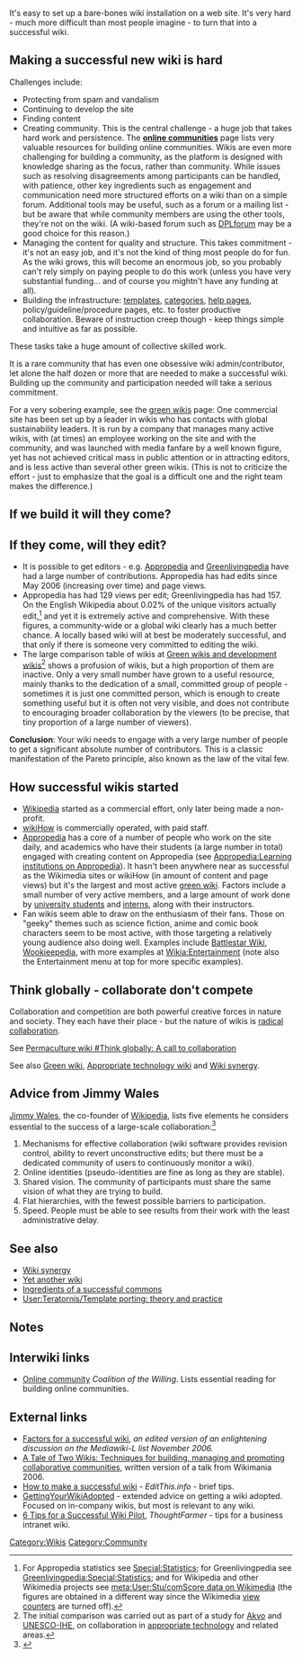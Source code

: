 It's easy to set up a bare-bones wiki installation on a web site. It's very hard - much more difficult than most people imagine - to turn that into a successful wiki. 

== Making a successful new wiki is hard == 

Challenges include:
* Protecting from spam and vandalism
* Continuing to develop the site
* Finding content
* Creating community. This is the central challenge - a huge job that takes hard work and persistence. The '''[[online communities]]''' page lists very valuable resources for building online communities. Wikis are even more challenging for building a community, as the platform is designed with knowledge sharing as the focus, rather than community. While issues such as resolving disagreements among participants can be handled, with patience, other key ingredients such as engagement and communication need more structured efforts on a wiki than on a simple forum. Additional tools may be useful, such as a forum or a mailing list - but be aware that while community members are using the other tools, they're not on the wiki. (A wiki-based forum such as [[mw:Extension:DPLforum|DPLforum]] may be a good choice for this reason.)  
* Managing the content for quality and structure. This takes commitment - it's not an easy job, and it's not the kind of thing most people do for fun. As the wiki grows, this will become an enormous job, so you probably can't rely simply on paying people to do this work (unless you have very substantial funding... and of course you mightn't have any funding at all).
* Building the infrastructure: [[:Category:Templates|templates]],{{w|Help:Template}} [[Appropedia:Categories|categories]],{{w|Help:Category}} [[Special:PrefixIndex/Help:|help pages]],{{w|Help:Contents}} policy/guideline/procedure pages, etc. to foster productive collaboration. Beware of instruction creep though - keep things simple and intuitive as far as possible.

These tasks take a huge amount of collective skilled work.

It is a rare community that has even one obsessive wiki admin/contributor, let alone the half dozen or more that are needed to make a successful wiki. Building up the community and participation needed will take a serious commitment.

For a very sobering example, see the [[green wikis]] page: One commercial site has been set up by a leader in wikis who has contacts with global sustainability leaders. It is run by a company that manages many active wikis, with (at times) an employee working on the site and with the community, and was launched with media fanfare by a well known figure, yet has not achieved critical mass in public attention or in attracting editors, and is less active than several other green wikis. (This is not to criticize the effort - just to emphasize that the goal is a difficult one and the right team makes the difference.)

== If we build it will they come? ==

{{quote|Having built it several times, I have realised that even if you do built it, they usually won’t come. Are we suffering from confirmation bias? Wikipedia is absolutely successful but given the colossally high failure rate of other wiki-based projects... we may well find that it is the exception... rather than the rule itself. |Paul Currion|[http://www.humanitarian.info/2009/03/29/do-you-think-its-time-for-a-humanitarian-wiki/comment-page-1/#comment-256222 comment on his own blog post, ''Do you think it’s time for a humanitarian wiki?''], ''‪humanitarian.info''}}

== If they come, will they edit? ==

* It is possible to get editors - e.g. [[Appropedia]] and [[Greenlivingpedia]] have had a large number of contributions. Appropedia has had {{NUMBEROFEDITS}} edits since May 2006 (increasing over time) and {{NUMBEROFVIEWS}} page views. 
* Appropedia has had 129 views per edit; Greenlivingpedia has had 157. On the English Wikipedia about 0.02% of the unique visitors actually edit,<ref>For Appropedia statistics see [[Special:Statistics]]; for Greenlivingpedia see [[Greenlivingpedia:Special:Statistics]]; and for Wikipedia and other Wikimedia projects see [[meta:User:Stu/comScore data on Wikimedia]] (the figures are obtained in a different way since the Wikimedia [[mw:Manual:$wgDisableCounters|view counters]] are turned off).</ref> and yet it is extremely active and comprehensive. With these figures, a community-wide or a global wiki clearly has a much better chance. A locally based wiki will at best be moderately successful, and that only if there is someone very committed to editing the wiki.
* The large comparison table of wikis at [[Green wikis and development wikis]]<ref>The initial comparison was carried out as part of a study for [[Akvo]] and [[UNESCO-IHE]], on collaboration in [[appropriate technology]] and related areas.</ref> shows a profusion of wikis, but a high proportion of them are inactive. Only a very small number have grown to a useful resource, mainly thanks to the dedication of a small, committed group of people - sometimes it is just one committed person, which is enough to create something useful but it is often not very visible, and does not contribute to encouraging broader collaboration by the viewers (to be precise, that tiny proportion of a large number of viewers).

'''Conclusion''': Your wiki needs to engage with a very large number of people to get a significant absolute number of contributors. This is a classic manifestation of the Pareto principle,{{w|Pareto principle}} also known as the law of the vital few.

== How successful wikis started ==

* [[Wikipedia]] started as a commercial effort, only later being made a non-profit.{{w|History of Wikipedia}}{{expand}}
* [[wikiHow:|wikiHow]] is commercially operated, with paid staff.
* [[Appropedia]] has a core of a number of people who work on the site daily, and academics who have their students (a large number in total) engaged with creating content on Appropedia (see [[Appropedia:Learning institutions on Appropedia]]). It hasn't been anywhere near as successful as the Wikimedia sites or wikiHow (in amount of content and page views) but it's the largest and most active [[green wiki]]. Factors include a small number of very active members, and a large amount of work done by [[Appropedia:Service learning|university students]] and [[Appropedia:Internships|interns]], along with their instructors.
* Fan wikis seem able to draw on the enthusiasm of their fans. Those on "geeky" themes such as science fiction, anime and comic book characters seem to be most active, with those targeting a relatively young audience also doing well. Examples include [http://battlestarwiki.org/ Battlestar Wiki], [http://starwars.wikia.com Wookieepedia], with more examples at [[Wikia:Entertainment]] (note also the Entertainment menu at top for more specific examples).

== Think globally - collaborate don't compete ==

Collaboration and competition are both powerful creative forces in nature and society. They each have their place - but the nature of wikis is [[radical collaboration]].

See [[Permaculture wiki #Think globally: A call to collaboration]]

See also [[Green wiki]], [[Appropriate technology wiki]] and [[Wiki synergy]].

== Advice from Jimmy Wales ==

[[wikipedia:Jimmy Wales|Jimmy Wales]], the co-founder of [[Wikipedia]], lists five elements he considers essential to the success of a large-scale collaboration:<ref name="jimbo_five_things">{{Cite web
  |url=http://www.cio.com/article/121711/Five_Things_Wikipedia_s_Founder_Has_Learned_About_Online_Collaboration
  |title=Five Things Wikipedia's Founder Has Learned About Online Collaboration
  |first=C.G.
  |last=Lynch
  |date=2007-06-28
  |accessdate=2008-10-14
  |publisher=CIO
  |archiveurl=http://www.webcitation.org/5wzXxnacl
  |archivedate=2011-03-06
}}</ref>
# Mechanisms for effective collaboration (wiki software provides revision control, ability to revert unconstructive edits; but there must be a dedicated community of users to continuously monitor a wiki).
# Online identities (pseudo-identities are fine as long as they are stable).
# Shared vision. The community of participants must share the same vision of what they are trying to build.
# Flat hierarchies, with the fewest possible barriers to participation.
# Speed. People must be able to see results from their work with the least administrative delay.

== See also ==

* [[Wiki synergy]]
* [[Yet another wiki]]
* [[Ingredients of a successful commons]]
* [[User:Teratornis/Template porting: theory and practice]]

== Notes ==
<small><references/></small>

== Interwiki links ==

* [http://cotw.cc/wiki/Online_community Online community] ''Coalition of the Willing''. Lists essential reading for building online communities.

== External links ==

* [http://www.groven.no/harald/Factors_for_a_successful_wiki Factors for a successful wiki], ''an edited version of an enlightening discussion on the Mediawiki-L list November 2006.''
* [http://wikimania2006.wikimedia.org/wiki/Proceedings:LP1/Full_text A Tale of Two Wikis: Techniques for building, managing and promoting collaborative communities], written version of a talk from Wikimania 2006. 
* [http://editthis.info/wiki/How_to_make_a_successful_wiki How to make a successful wiki] - ''EditThis.info'' - brief tips.
* [http://www.possibility.com/wiki/index.php?title=GettingYourWikiAdopted GettingYourWikiAdopted] - extended advice on getting a wiki adopted. Focused on in-company wikis, but most is relevant to any wiki. 
* [http://www.thoughtfarmer.com/blog/2007/12/07/wikipilot/ ‪6 Tips for a Successful Wiki Pilot], ''ThoughtFarmer'' - tips for a business intranet wiki.

[[Category:Wikis]]
[[Category:Community]]